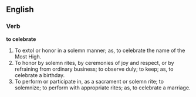 ==English==

===Verb===

'''to celebrate'''

#To extol or honor in a solemn manner; as, to celebrate the name of the Most High.
#To honor by solemn rites, by ceremonies of joy and respect, or by refraining from ordinary business; to observe duly; to keep; as, to celebrate a birthday.
#To perform or participate in, as a sacrament or solemn rite; to solemnize; to perform with appropriate rites; as, to celebrate a marriage.